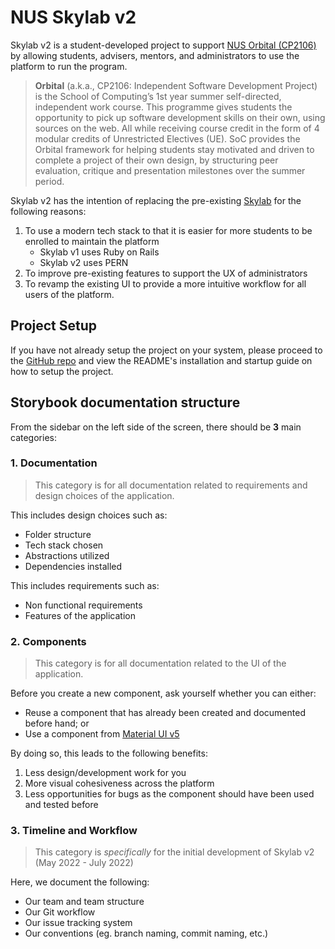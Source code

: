 
<Meta title="Introduction" />

# NUS Skylab v2

Skylab v2 is a student-developed project to support [NUS Orbital (CP2106)](https://orbital.comp.nus.edu.sg/) by allowing students, advisers, mentors, and administrators to use the platform to run the program.

> **Orbital** (a.k.a., CP2106: Independent Software Development Project) is the School of Computing’s 1st year summer self-directed, independent work course. This programme gives students the opportunity to pick up software development skills on their own, using sources on the web. All while receiving course credit in the form of 4 modular credits of Unrestricted Electives (UE). SoC provides the Orbital framework for helping students stay motivated and driven to complete a project of their own design, by structuring peer evaluation, critique and presentation milestones over the summer period.

Skylab v2 has the intention of replacing the pre-existing [Skylab](https://nusskylab-dev.comp.nus.edu.sg/) for the following reasons:

1. To use a modern tech stack to that it is easier for more students to be enrolled to maintain the platform
   - Skylab v1 uses Ruby on Rails
   - Skylab v2 uses PERN
2. To improve pre-existing features to support the UX of administrators
3. To revamp the existing UI to provide a more intuitive workflow for all users of the platform.

## Project Setup

If you have not already setup the project on your system, please proceed to the [GitHub repo](https://github.com/orbital-skylab/skylab-frontend) and view the README's installation and startup guide on how to setup the project.

## Storybook documentation structure

From the sidebar on the left side of the screen, there should be **3** main categories:

### 1. Documentation

> This category is for all documentation related to requirements and design choices of the application.

This includes design choices such as:

- Folder structure
- Tech stack chosen
- Abstractions utilized
- Dependencies installed

This includes requirements such as:

- Non functional requirements
- Features of the application

### 2. Components

> This category is for all documentation related to the UI of the application.

Before you create a new component, ask yourself whether you can either:

- Reuse a component that has already been created and documented before hand; or
- Use a component from [Material UI v5](https://mui.com/material-ui/react-button/)

By doing so, this leads to the following benefits:

1. Less design/development work for you
2. More visual cohesiveness across the platform
3. Less opportunities for bugs as the component should have been used and tested before

### 3. Timeline and Workflow

> This category is _specifically_ for the initial development of Skylab v2 (May 2022 - July 2022)

Here, we document the following:

- Our team and team structure
- Our Git workflow
- Our issue tracking system
- Our conventions (eg. branch naming, commit naming, etc.)
